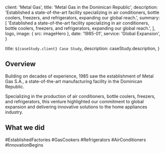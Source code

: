 
  client: 'Metal Gas',
  title: 'Metal Gas in the Dominican Republic',
  description:
    'Established a state-of-the-art facility specializing in air conditioners, bottle coolers, freezers, and refrigerators, expanding our global reach.',
  summary: [
    'Established a state-of-the-art facility specializing in air conditioners, bottle coolers, freezers, and refrigerators, expanding our global reach.',
  ],
  logo,
  image: { src: imageHero },
  date: '1985-01',
  service: 'Global Expansion',
}

  title: `${caseStudy.client} Case Study`,
  description: caseStudy.description,
}

## Overview

Building on decades of experience, 1985 saw the establishment of Metal Gas S.A., a state-of-the-art manufacturing facility in the Dominican Republic. 

Specializing in the production of air conditioners, bottle coolers, freezers, and refrigerators, this venture highlighted our commitment to global expansion and delivering innovative solutions to the home appliances industry.

## What we did

<TagList>
  <TagListItem>#EstablishedFactories</TagListItem>
  <TagListItem>#GasCookers</TagListItem>
  <TagListItem>#Refrigerators</TagListItem>
  <TagListItem>#AirConditioners</TagListItem>
  <TagListItem>#InnovationBegins</TagListItem>
</TagList>